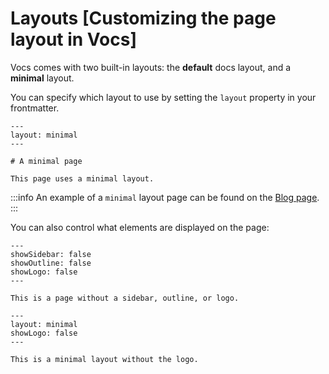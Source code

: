 # Layouts [Customizing the page layout in Vocs]

Vocs comes with two built-in layouts: the **default** docs layout, and a **minimal** layout.

You can specify which layout to use by setting the `layout` property in your frontmatter.

```mdx
---
layout: minimal
---

# A minimal page

This page uses a minimal layout.
```

:::info
An example of a `minimal` layout page can be found on the [Blog page](/blog).
:::

You can also control what elements are displayed on the page:

```mdx
---
showSidebar: false
showOutline: false
showLogo: false
---

This is a page without a sidebar, outline, or logo.
```

```mdx
---
layout: minimal
showLogo: false
---

This is a minimal layout without the logo.
```